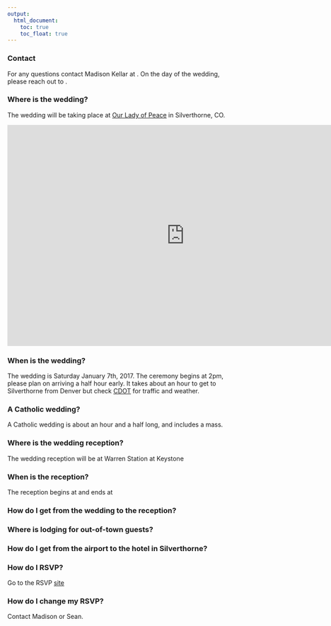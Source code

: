 ```yaml
---
output:
  html_document:
    toc: true
    toc_float: true
---
```




### Contact
For any questions contact Madison Kellar at . On the day of the wedding, please reach out to .


### Where is the wedding?
The wedding will be taking place at [Our Lady of Peace](http://www.summitcatholic.org/our-lady-of-peace-silverthorne/) in Silverthorne, CO.

<iframe width="800" height="500" src="http://www.summitcatholic.org/our-lady-of-peace-silverthorne/"  frameborder="0"  allowfullscreen></iframe>

### When is the wedding?
The wedding is Saturday January 7th, 2017. The ceremony begins at 2pm, please plan on arriving a half hour early. It takes about an hour to get to Silverthorne from Denver but check [CDOT](http://www.cotrip.org/highways.htm#?commuteRouteId=54) for traffic and weather.

### A Catholic wedding?

A Catholic wedding is about an hour and a half long, and includes a mass.



### Where is the wedding reception?
The wedding reception will be at Warren Station at Keystone

### When is the reception?
The reception begins at and ends at

### How do I get from the wedding to the reception?



### Where is lodging for out-of-town guests?

### How do I get from the airport to the hotel in Silverthorne?


### How do I RSVP?
Go to the RSVP [site](http://seandemo.shinyapps.io/elopped)

### How do I change my RSVP?
Contact Madison or Sean.